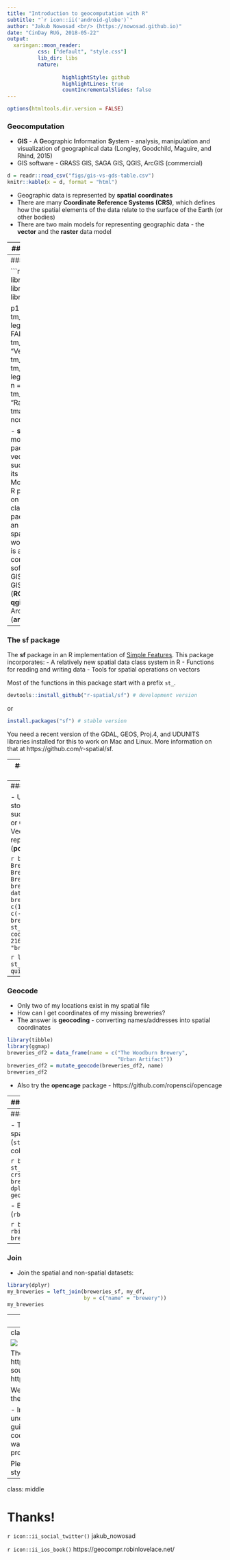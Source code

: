 ```yaml
---
title: "Introduction to geocomputation with R"
subtitle: "`r icon::ii('android-globe')`"
author: "Jakub Nowosad <br/> (https://nowosad.github.io)"
date: "CinDay RUG, 2018-05-22"
output:
  xaringan::moon_reader:
          css: ["default", "style.css"]
          lib_dir: libs
          nature:
                  
                  highlightStyle: github
                  highlightLines: true
                  countIncrementalSlides: false
---
```


```r
options(htmltools.dir.version = FALSE)
```

### Geocomputation

- **GIS** - A **G**eographic **I**nformation **S**ystem - analysis, manipulation and visualization of geographical data (Longley, Goodchild, Maguire, and Rhind, 2015)
- GIS software - GRASS GIS, SAGA GIS, QGIS, ArcGIS (commercial)

```r
d = readr::read_csv("figs/gis-vs-gds-table.csv")
knitr::kable(x = d, format = "html")
```

- Geographic data is represented by **spatial coordinates**
- There are many **Coordinate Reference Systems (CRS)**, which defines how the spatial elements of the data relate to the surface of the Earth (or other bodies)
- There are two main models for representing geographic data - the **vector** and the **raster** data model

---
### Spatial R history

- Spatial packages already available in the S language since the 1990s (Bivand and Gebhardt, 2000)
- By 2000, modifications of these became R packages for point pattern analysis, geostatistics, exploratory - spatial data analysis and spatial econometrics
- R-GIS bridges (Bivand, 2000)
- Bivand (2003) proposed a spatial data class system for R which eventually led to the packages **rgdal** (first released in 2003; Bivand, Keitt, and Rowlingson, 2018) and **sp** (first released in 2005; Bivand, Pebesma, and Gomez-Rubio, 2013)
- 2008: *Applied Spatial Data Analysis with R* (Bivand, Pebesma, and Gomez-Rubio, 2013)
- 2010: **raster** package (Hijmans, 2017)
- 2011: **rgeos** package (Bivand and Rundel, 2017)
- 2016-17: **sf** - simple features for R (Pebesma, 2018a)
- 2017-18: **stars** - spatiotemporal tidy arrays for R (Pebesma, 2018b) 

---
### Spatial R

```r
library(raster)
library(sf)
library(spData)
library(tmap)

p1 = tm_shape(lnd) +
        tm_polygons("NAME", legend.show = FALSE) +
        tm_layout(title = "Vector")
p2 = tm_shape(elev) +
        tm_raster("layer", legend.show = FALSE, n = 36)  +
        tm_layout(title = "Raster")
tmap_arrange(p1, p2, ncol = 2)
```

- **sf** and **sp** are the most important R packages to handle vector data; **sf** is a successor of **sp** but its still evolving. Moreover, many other R packages depend on the functions and classes for the **sp** package
- **raster** is an extension of spatial data classes to work with rasters
- It is also easy to connect R with a GIS software - GRASS GIS (**rgrass7**), SAGA GIS (**RSAGA**), QGIS (**RQGIS** and **qgisremote**), and ArcGIS (**arcgisbinding**)


---
### The **sf** package

The **sf** package in an R implementation of [Simple Features](https://en.wikipedia.org/wiki/Simple_Features). This package incorporates:
- A relatively new spatial data class system in R
- Functions for reading and writing data
- Tools for spatial operations on vectors

Most of the functions in this package start with a prefix `st_`.

```r
devtools::install_github("r-spatial/sf") # development version
```

or

```r
install.packages("sf") # stable version
```

You need a recent version of the GDAL, GEOS, Proj.4, and UDUNITS libraries installed for this to work on Mac and Linux. More information on that at https://github.com/r-spatial/sf.

---
### How to put this data on the map?

- I've got some non-spatial data
- How can I **add spatial information to my data**?
- How to visualize my locations on a map?

```r
library(tibble)
library(readr)
breweries = c("Listermann Brewing Company",
              "Rhinegeist Brewery",
              "The Woodburn Brewery",
              "Urban Artifact")
no_beer = c(999, 5155, 3111, 710)
revenue = c(7986, 4651, 5156, 8847)
profit = c(513, 651, 879, 634)

my_df = data_frame(brewery = breweries, no_of_beers = no_beer, 
                   revenue = revenue, profit = profit)
write_csv(my_df, "breweries.csv")
```

```r
library(readr)
my_df = read_csv("breweries.csv")
```

```r
knitr::kable(my_df, format = "html")
```

> Note: All the data presented here (except the names) are artificial!

---
### Spatial data

- Usually, spatial files are stored in special data formats, such as ESRI Shapefile (.shp) or **GeoPackage (.gpkg)**
- Vector data can be represented by areas (**polygons**), **lines**, or **points**

```r
breweries = c("Listermann Brewing Company",
              "Rhinegeist Brewery",
              "The Woodburn Brewery",
              "Urban Artifact")
breweries_df1 = data_frame(name = breweries[1:2],
                    x = c(1331125, 1327662), 
                    y = c(-525580, -529531.6))
breweries_sf1 = st_as_sf(breweries_df1, coords = c("x", "y"), crs = 2163)
st_write(breweries_sf1, "breweries_sf1.gpkg")
```

```r
library(sf)
breweries_sf1 = st_read("breweries_sf1.gpkg", quiet = TRUE)
breweries_sf1
```

---
### Geocode

- Only two of my locations exist in my spatial file
- How can I get coordinates of my missing breweries? 
- The answer is **geocoding** - converting names/addresses into spatial coordinates

```r
library(tibble)
library(ggmap)
breweries_df2 = data_frame(name = c("The Woodburn Brewery",
                                    "Urban Artifact"))
breweries_df2 = mutate_geocode(breweries_df2, name)
breweries_df2
```

- Also try the **opencage** package - https://github.com/ropensci/opencage 


---
### Convert to spatial object

```r
breweries_df2
breweries_sf2 = st_as_sf(breweries_df2,
                         coords = c("lon", "lat"), crs = 4326)
breweries_sf2
```

---
### Unify and combine

- Transform to the same spatial projection (`st_transform`) and unify the columns names (`rename`):

```r
breweries_sf1 = st_transform(breweries_sf1,
                             crs = st_crs(breweries_sf2))
breweries_sf1 = dplyr::rename(breweries_sf1, geometry = geom)
```

- Bind the spatial datasets (`rbind`):

```r
breweries_sf = rbind(breweries_sf1, breweries_sf2)
breweries_sf
```

---
### Join

- Join the spatial and non-spatial datasets:

```r
library(dplyr)
my_breweries = left_join(breweries_sf, my_df, 
                         by = c("name" = "brewery"))
my_breweries
```

---
### Plot

- There are several ways to visualize spatial data in R - as a static map (*plot()*, **ggplot2**, **tmap**) and interactive one (**leaflet**, **mapview**, **tmap**)

```r
library(mapview)
mapview(my_breweries)
```

---
class: middle

![](figs/geocompr.png)

The online version of the book is at http://geocompr.robinlovelace.net/ and its source code at https://github.com/robinlovelace/geocompr.

We encourage contributions on any part of the book, including:

- Improvements to the text, e.g. clarifying unclear sentences, fixing typos (see guidance from [Yihui Xie](https://yihui.name/en/2013/06/fix-typo-in-documentation/))
- Changes to the code, e.g. to do things in a more efficient way
- Suggestions on content (see the projects [issue tracker](https://github.com/Robinlovelace/geocompr/issues)

Please see [our-style.md](https://github.com/Robinlovelace/geocompr/blob/master/our-style.md) for the book's style.

---
class: middle

# Thanks!

`r icon::ii_social_twitter()` jakub_nowosad

`r icon::ii_ios_book()` https://geocompr.robinlovelace.net/
